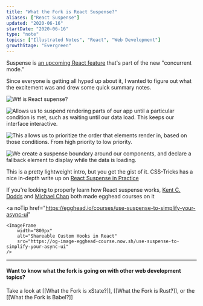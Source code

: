 ```yaml
---
title: "What the Fork is React Suspense?"
aliases: ["React Suspense"]
updated: "2020-06-16"
startDate: "2020-06-16"
type: "note"
topics: ["Illustrated Notes", "React", "Web Development"]
growthStage: "Evergreen"
---
```


<IntroParagraph>

Suspense is [an upcoming React feature](https://reactjs.org/docs/concurrent-mode-suspense.html) that's part of the new "concurrent mode."

</IntroParagraph>

Since everyone is getting all hyped up about it, I wanted to figure out what the excitement was and drew some quick summary notes.

<img
    alt="Wtf is React supense?"
    src="https://res.cloudinary.com/dg3gyk0gu/image/upload/c_scale,w_750/v1592262756/maggieappleton.com/egghead-course-notes/reactsuspense/WftReactSuspense_1.png"
/>

<img
    alt="Allows us to suspend rendering parts of our app until a particular condition is met, such as waiting until our data load. This keeps our interface interactive."
    src="https://res.cloudinary.com/dg3gyk0gu/image/upload/c_scale,w_900/v1592262756/maggieappleton.com/egghead-course-notes/reactsuspense/WftReactSuspense_2.png"
/>

<img
    alt="This allows us to prioritize the order that elements render in, based on those conditions. From high priority to low priority."
    src="https://res.cloudinary.com/dg3gyk0gu/image/upload/c_scale,w_900/v1592262754/maggieappleton.com/egghead-course-notes/reactsuspense/WftReactSuspense_4.png"
/>

<img
    alt="We create a suspense boundary around our components, and declare a fallback element to display while the data is loading."
    src="https://res.cloudinary.com/dg3gyk0gu/image/upload/c_scale,w_900/v1592262755/maggieappleton.com/egghead-course-notes/reactsuspense/WftReactSuspense_3.png"
/>

This is a pretty lightweight intro, but you get the gist of it. CSS-Tricks has a nice in-depth write up on [React Suspense in Practice](https://css-tricks.com/react-suspense-in-practice/)

If you're looking to properly learn how React suspense works, [Kent C. Dodds](https://twitter.com/kentcdodds) and [Michael Chan](https://twitter.com/chantastic) both made egghead courses on it

<a
    noTip
    href="https://egghead.io/courses/use-suspense-to-simplify-your-async-ui"
>
    <ImageFrame
        width="800px"
        alt="Shareable Custom Hooks in React"
        src="https://og-image-egghead-course.now.sh/use-suspense-to-simplify-your-async-ui"
    />
</a>

<a noTip href="https://egghead.io/courses/build-an-app-with-react-suspense">
    <ImageFrame
        width="800px"
        alt="Shareable Custom Hooks in React"
        src="https://og-image-egghead-course.now.sh/build-an-app-with-react-suspense"
    />
</a>

---

#### Want to know what the fork is going on with other web development topics?

Take a look at [[What the Fork is xState?]], [[What the Fork is Rust?]], or the [[What the Fork is Babel?]]
